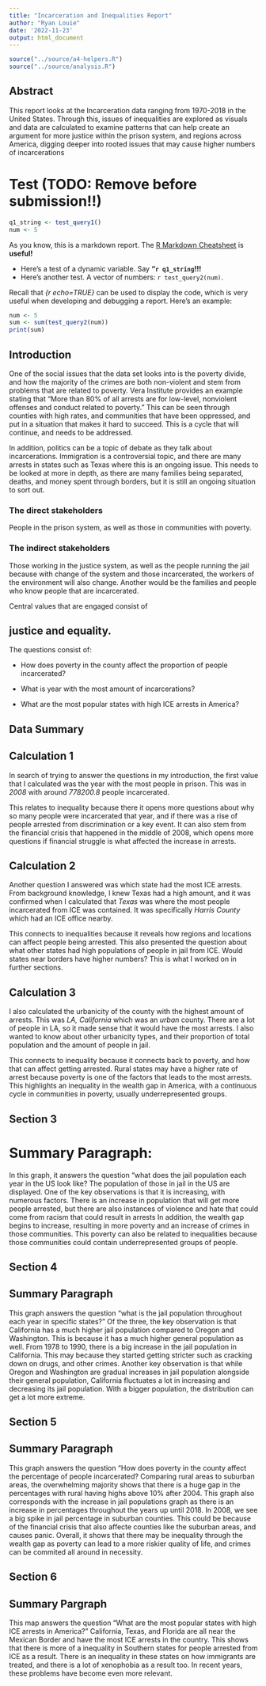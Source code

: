 ```yaml
---
title: "Incarceration and Inequalities Report"
author: "Ryan Louie"
date: '2022-11-23'
output: html_document
---
```


```r
source("../source/a4-helpers.R")
source("../source/analysis.R")
```

## Abstract
This report looks at the Incarceration data ranging from 1970-2018 in the United States. Through this, issues of inequalities are explored as visuals and data are calculated to examine patterns that can help create an argument for more justice within the prison system, and regions across America, digging deeper into rooted issues that may cause higher numbers of incarcerations

# Test (TODO: Remove before submission!!)
```r
q1_string <- test_query1()
num <- 5
```
As you know, this is a markdown report. The [R Markdown Cheatsheet](https://www.rstudio.com/wp-content/uploads/2015/02/rmarkdown-cheatsheet.pdf) is **useful!**

* Here's a test of a dynamic variable. Say **"`r q1_string`!!!**
* Here's another test. A vector
of numbers: `r test_query2(num)`.

Recall that _{r echo=TRUE}_ can be used to display the code,
which is very useful when developing and debugging a report. Here's an example:

```r
num <- 5
sum <- sum(test_query2(num))
print(sum)
```

## Introduction

One of the social issues that the data set looks into is the poverty divide, and how the majority of the crimes are both non-violent and stem from problems that are related to poverty. Vera Institute provides an example stating that “More than 80% of all arrests are for low-level, nonviolent offenses and conduct related to poverty.” This can be seen through counties with high rates, and communities that have been oppressed, and put in a situation that makes it hard to succeed. This is a cycle that will continue, and needs to be addressed.

In addition, politics can be a topic of debate as they talk about incarcerations. Immigration is a controversial topic, and there are many arrests in states such as Texas where this is an ongoing issue. This needs to be looked at more in depth, as there are many families being separated, deaths, and money spent through borders, but it is still an ongoing situation to sort out.


### The direct stakeholders ###

People in the prison system, as well as those in communities with poverty.

### The indirect stakeholders ###

Those working in the justice system, as well as the people running the jail because with change of the system and those incarcerated, the workers of the environment will also change. Another would be the families and people who know people that are incarcerated.

Central values that are engaged consist of

## justice and equality.

The questions consist of:

- How does poverty in the county affect the proportion of people incarcerated?

- What is year with the most amount of incarcerations?

- What are the most popular states with high ICE arrests in America?


## Data Summary

## Calculation 1
In search of trying to answer the questions in my introduction,
the first value that I calculated was the year with the most people in prison. This was in _2008_ with around _778200.8_ people incarcerated.

This relates to inequality because there it opens more questions about why so many people were incarcerated that year, and if there was a rise of people arrested from discrimination or a key event. It can also stem from the financial crisis that happened in the middle of 2008, which opens more questions if financial struggle is what affected the increase in arrests.

## Calculation 2
Another question I answered was which state had the most ICE arrests. From background knowledge, I knew Texas had a high amount, and it was confirmed when I calculated that _Texas_ was where the most people incarcerated from ICE was contained. It was specifically _Harris County_ which had an ICE office nearby.

This connects to inequalities because it reveals how regions and locations can affect people being arrested. This also presented the question about what other states had high populations of people in jail from ICE. Would states near borders have higher numbers? This is what I worked on in further sections.

## Calculation 3
I also calculated the urbanicity of the county with the highest amount of arrests. This was _LA, California_ which was an _urban_ county. There are a lot of people in LA, so it made sense that it would have the most arrests. I also wanted to know about other urbanicity types, and their proportion of total population and the amount of people in jail.

This connects to inequality because it connects back to poverty, and how that can affect getting arrested. Rural states may have a higher rate of arrest because poverty is one of the factors that leads to the most arrests. This highlights an inequality in the wealth gap in America, with a continuous cycle in communities in poverty, usually underrepresented groups.

## Section 3

# Summary Paragraph:
In this graph, it answers the question "what does the jail population each year in the US look like?
The population of those in jail in the US are displayed.
One of the key observations is that it is increasing, with numerous factors.
There is an increase in population that will get more people arrested, but there
are also instances of violence and hate that could come from racism that could result in arrests
In addition, the wealth gap begins to increase, resulting in more poverty and an
increase of crimes in those communities. This poverty can also be related to 
inequalities because those communities could contain underrepresented groups of people.

## Section 4

## Summary Paragraph
This graph answers the question "what is the jail population throughout each year
in specific states?" Of the three, the key observation is that California has a 
much higher jail population compared to Oregon and Washington. This is because it has
a much higher general population as well. From 1978 to 1990, there is a big increase in the
jail population in California. This may because they started getting stricter such as
cracking down on drugs, and other crimes. Another key observation is that while Oregon 
and Washington are gradual increases in jail population alongside their general population, 
California fluctuates a lot in increasing and decreasing its jail population. 
With a bigger population, the distribution can get a lot more extreme.

## Section 5

## Summary Paragraph
This graph answers the question "How does poverty in the county affect the percentage of
people incarcerated? Comparing rural areas to suburban areas, the overwhelming majority
shows that there is a huge gap in the percentages with rural having highs above 10% after 
2004. This graph also corresponds with the increase in jail populations graph as there is 
an increase in percentages throughout the years up until 2018. In 2008, we see a 
big spike in jail percentage in suburban counties. This could be because of the financial
crisis that also affecte counties like the suburban areas, and causes panic.
Overall, it shows that there may be inequality through the wealth gap as poverty 
can lead to a more riskier quality of life, and crimes can be commited all around in necessity.

## Section 6

## Summary Pargraph 
This map answers the question "What are the most popular states with high ICE arrests in America?"
California, Texas, and Florida are all near the Mexican Border and have the most ICE arrests
in the country. This shows that there is more of a inequality in Southern states for 
people arrested from ICE as a result. There is an inequality in these states on how immigrants 
are treated, and there is a lot of xenophobia as a result too. In recent years, these problems
have become even more relevant.
